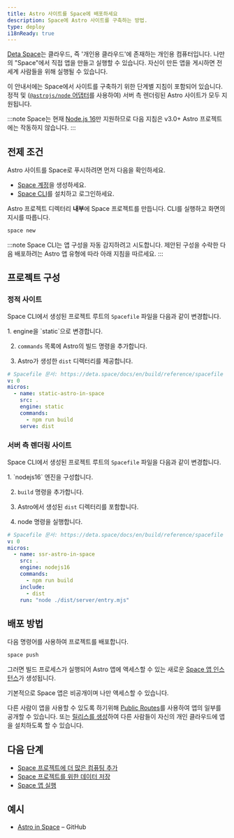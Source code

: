 ```yaml
---
title: Astro 사이트를 Space에 배포하세요
description: Space에 Astro 사이트를 구축하는 방법.
type: deploy
i18nReady: true
---
```


[Deta Space](https://deta.space/developers)는 클라우드, 즉 '개인용 클라우드'에 존재하는 개인용 컴퓨터입니다. 나만의 "Space"에서 직접 앱을 만들고 실행할 수 있습니다. 자신이 만든 앱을 게시하면 전 세계 사람들을 위해 실행될 수 있습니다.

이 안내서에는 Space에서 사이트를 구축하기 위한 단계별 지침이 포함되어 있습니다. 정적 및 ([`@astrojs/node` 어댑터](/ko/guides/integrations-guide/node/)를 사용하여) 서버 측 렌더링된 Astro 사이트가 모두 지원됩니다.

:::note
Space는 현재 [Node.js 16](https://deta.space/docs/en/build/quick-starts/node/)만 지원하므로 다음 지침은 v3.0+ Astro 프로젝트에는 작동하지 않습니다.
:::

## 전제 조건

Astro 사이트를 Space로 푸시하려면 먼저 다음을 확인하세요.

- [Space 계정](https://deta.space)을 생성하세요.
- [Space CLI](https://deta.space/docs/en/build/reference/cli)를 설치하고 로그인하세요.

Astro 프로젝트 디렉터리 **내부**에 Space 프로젝트를 만듭니다. CLI를 실행하고 화면의 지시를 따릅니다.

```bash
space new
```

:::note
Space CLI는 앱 구성을 자동 감지하려고 시도합니다. 제안된 구성을 수락한 다음 배포하려는 Astro 앱 유형에 따라 아래 지침을 따르세요.
:::

## 프로젝트 구성

### 정적 사이트

Space CLI에서 생성된 프로젝트 루트의 `Spacefile` 파일을 다음과 같이 변경합니다.

<Steps>
1. engine을 `static`으로 변경합니다.

2. `commands` 목록에 Astro의 빌드 명령을 추가합니다.

3. Astro가 생성한 `dist` 디렉터리를 제공합니다.
</Steps>

```yaml title="Spacefile" {6,8,9}
# Spacefile 문서: https://deta.space/docs/en/build/reference/spacefile
v: 0
micros:
  - name: static-astro-in-space
    src: .
    engine: static
    commands:
      - npm run build
    serve: dist
```

### 서버 측 렌더링 사이트

Space CLI에서 생성된 프로젝트 루트의 `Spacefile` 파일을 다음과 같이 변경합니다.

<Steps>
1. `nodejs16` 엔진을 구성합니다.

2. `build` 명령을 추가합니다.

3. Astro에서 생성된 `dist` 디렉터리를 포함합니다.

4. node 명령을 실행합니다.
</Steps>

```yaml title="Spacefile" {6,8,10,11}
# Spacefile 문서: https://deta.space/docs/en/build/reference/spacefile
v: 0
micros:
  - name: ssr-astro-in-space
    src: .
    engine: nodejs16
    commands:
      - npm run build
    include:
      - dist
    run: "node ./dist/server/entry.mjs"
```

## 배포 방법

다음 명령어를 사용하여 프로젝트를 배포합니다.

```bash
space push
```

그러면 빌드 프로세스가 실행되어 Astro 앱에 액세스할 수 있는 새로운 [Space 앱 인스턴스](https://deta.space/docs/en/build/fundamentals/development/builder-instance#for-testing)가 생성됩니다.

기본적으로 Space 앱은 비공개이며 나만 액세스할 수 있습니다.

다른 사람이 앱을 사용할 수 있도록 하기위해 [Public Routes](https://deta.space/docs/en/build/reference/spacefile#public_routes)를 사용하여 앱의 일부를 공개할 수 있습니다. 또는 [릴리스를 생성](https://deta.space/docs/en/publish/releasing#releases)하여 다른 사람들이 자신의 개인 클라우드에 앱을 설치하도록 할 수 있습니다.

## 다음 단계

- [Space 프로젝트에 더 많은 컴퓨팅 추가](https://deta.space/docs/en/build/fundamentals/the-space-runtime/micros#adding-a-micro)
- [Space 프로젝트를 위한 데이터 저장](https://deta.space/docs/en/build/fundamentals/data-storage#content)
- [Space 앱 실행](https://deta.space/docs/en/publish/releasing#releases)

## 예시

- [Astro in Space](https://github.com/BogDAAAMN/astro-in-space) – GitHub
